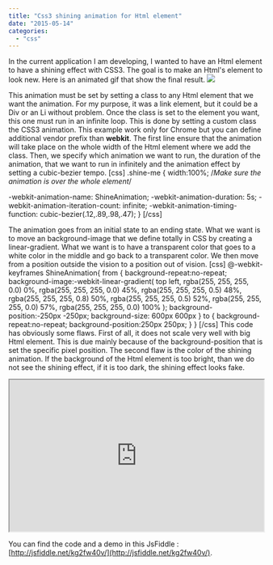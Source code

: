 ```yaml
---
title: "Css3 shining animation for Html element"
date: "2015-05-14"
categories: 
  - "css"
---
```


In the current application I am developing, I wanted to have an Html element to have a shining effect with CSS3. The goal is to make an Html's element to look new. Here is an animated gif that show the final result. ![](images/AnimationDiv.gif)

This animation must be set by setting a class to any Html element that we want the animation. For my purpose, it was a link element, but it could be a Div or an Li without problem. Once the class is set to the element you want, this one must run in an infinite loop. This is done by setting a custom class the CSS3 animation. This example work only for Chrome but you can define additional vendor prefix than **webkit**. The first line ensure that the animation will take place on the whole width of the Html element where we add the class. Then, we specify which animation we want to run, the duration of the animation, that we want to run in infinitely and the animation effect by setting a cubic-bezier tempo. [css] .shine-me { width:100%; /*Make sure the animation is over the whole element*/

\-webkit-animation-name: ShineAnimation; -webkit-animation-duration: 5s; -webkit-animation-iteration-count: infinite; -webkit-animation-timing-function: cubic-bezier(.12,.89,.98,.47); } [/css]

The animation goes from an initial state to an ending state. What we want is to move an background-image that we define totally in CSS by creating a linear-gradient. What we want is to have a transparent color that goes to a white color in the middle and go back to a transparent color. We then move from a position outside the vision to a position out of vision. [css] @-webkit-keyframes ShineAnimation{ from { background-repeat:no-repeat; background-image:-webkit-linear-gradient( top left, rgba(255, 255, 255, 0.0) 0%, rgba(255, 255, 255, 0.0) 45%, rgba(255, 255, 255, 0.5) 48%, rgba(255, 255, 255, 0.8) 50%, rgba(255, 255, 255, 0.5) 52%, rgba(255, 255, 255, 0.0) 57%, rgba(255, 255, 255, 0.0) 100% ); background-position:-250px -250px; background-size: 600px 600px } to { background-repeat:no-repeat; background-position:250px 250px; } } [/css] This code has obviously some flaws. First of all, it does not scale very well with big Html element. This is due mainly because of the background-position that is set the specific pixel position. The second flaw is the color of the shining animation. If the background of the Html element is too bright, than we do not see the shining effect, if it is too dark, the shining effect looks fake.

<iframe style="width: 100%; height: 300px" src="http://jsfiddle.net/kg2fw40v/embedded/result,html,css"></iframe>

 You can find the code and a demo in this JsFiddle : [http://jsfiddle.net/kg2fw40v/](http://jsfiddle.net/kg2fw40v/).
